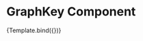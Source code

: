 
<Meta title="GraphKey" component={GraphKey} />


# GraphKey Component

<Canvas>
  <Story
    name="Default"
    args={{
      isLoading: false,
      visible: true,
    }}
  >
    {Template.bind({})}
  </Story>
</Canvas>
